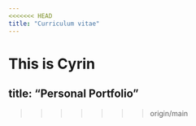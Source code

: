 ```yaml
---
<<<<<<< HEAD
title: "Curriculum vitae"
---
```

This is Cyrin
=======
title: "Personal Portfolio"
---
>>>>>>> origin/main
